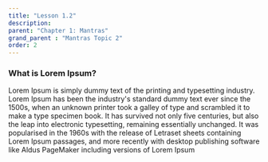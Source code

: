 ```yaml
---
title: "Lesson 1.2"
description:
parent: "Chapter 1: Mantras"
grand_parent : "Mantras Topic 2"
order: 2
---
```


### What is Lorem Ipsum?

Lorem Ipsum is simply dummy text of the printing and typesetting industry. Lorem Ipsum has been the industry's standard dummy text ever since the 1500s, when an unknown printer took a galley of type and scrambled it to make a type specimen book. It has survived not only five centuries, but also the leap into electronic typesetting, remaining essentially unchanged. It was popularised in the 1960s with the release of Letraset sheets containing Lorem Ipsum passages, and more recently with desktop publishing software like Aldus PageMaker including versions of Lorem Ipsum